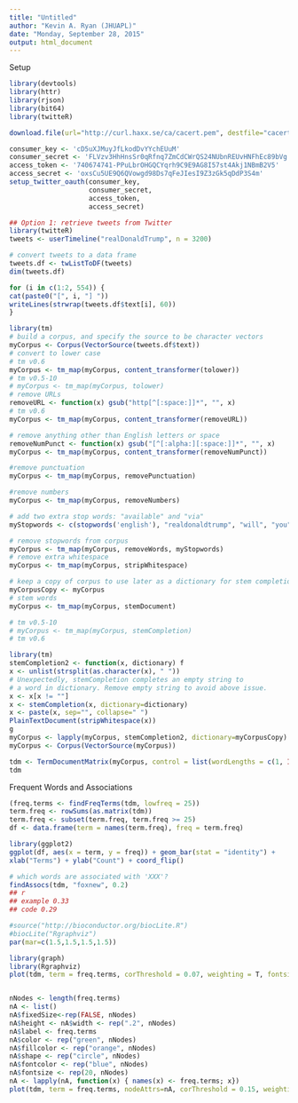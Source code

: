 ```yaml
---
title: "Untitled"
author: "Kevin A. Ryan (JHUAPL)"
date: "Monday, September 28, 2015"
output: html_document
---
```

Setup
```r
library(devtools)
library(httr)
library(rjson)
library(bit64)
library(twitteR)

download.file(url="http://curl.haxx.se/ca/cacert.pem", destfile="cacert.pem")

consumer_key <- 'cD5uXJMuyJfLkodDvYYchEUuM'
consumer_secret <- 'FLVzv3HhHnsSr0qRfnq7ZmCdCWrQS24NUbnREUvHNFhEc89bVg'
access_token <- '740674741-PPuLbrOHGQCYqrh9C9E9AG8I57st4Akj1NBmB2V5'
access_secret <- 'oxsCu5UE9Q6QVowgd98Ds7qFeJIesI9Z3zGk5qDdP3S4m'
setup_twitter_oauth(consumer_key,
                    consumer_secret,
                    access_token,
                    access_secret)

```


```r
## Option 1: retrieve tweets from Twitter
library(twitteR)
tweets <- userTimeline("realDonaldTrump", n = 3200)

# convert tweets to a data frame
tweets.df <- twListToDF(tweets)
dim(tweets.df)

for (i in c(1:2, 554)) {
cat(paste0("[", i, "] "))
writeLines(strwrap(tweets.df$text[i], 60))
}

library(tm)
# build a corpus, and specify the source to be character vectors
myCorpus <- Corpus(VectorSource(tweets.df$text))
# convert to lower case
# tm v0.6
myCorpus <- tm_map(myCorpus, content_transformer(tolower))
# tm v0.5-10
# myCorpus <- tm_map(myCorpus, tolower)
# remove URLs
removeURL <- function(x) gsub("http[^[:space:]]*", "", x)
# tm v0.6
myCorpus <- tm_map(myCorpus, content_transformer(removeURL))

# remove anything other than English letters or space
removeNumPunct <- function(x) gsub("[^[:alpha:][:space:]]*", "", x)
myCorpus <- tm_map(myCorpus, content_transformer(removeNumPunct))

#remove punctuation
myCorpus <- tm_map(myCorpus, removePunctuation)

#remove numbers
myCorpus <- tm_map(myCorpus, removeNumbers)

# add two extra stop words: "available" and "via"
myStopwords <- c(stopwords('english'), "realdonaldtrump", "will", "you", "want", "us")

# remove stopwords from corpus
myCorpus <- tm_map(myCorpus, removeWords, myStopwords)
# remove extra whitespace
myCorpus <- tm_map(myCorpus, stripWhitespace)

# keep a copy of corpus to use later as a dictionary for stem completion
myCorpusCopy <- myCorpus
# stem words
myCorpus <- tm_map(myCorpus, stemDocument)
```


```r
# tm v0.5-10
# myCorpus <- tm_map(myCorpus, stemCompletion)
# tm v0.6

library(tm)
stemCompletion2 <- function(x, dictionary) f
x <- unlist(strsplit(as.character(x), " "))
# Unexpectedly, stemCompletion completes an empty string to
# a word in dictionary. Remove empty string to avoid above issue.
x <- x[x != ""]
x <- stemCompletion(x, dictionary=dictionary)
x <- paste(x, sep="", collapse=" ")
PlainTextDocument(stripWhitespace(x))
g
myCorpus <- lapply(myCorpus, stemCompletion2, dictionary=myCorpusCopy)
myCorpus <- Corpus(VectorSource(myCorpus))

tdm <- TermDocumentMatrix(myCorpus, control = list(wordLengths = c(1, Inf)))
tdm
```

Frequent Words and Associations
```r
(freq.terms <- findFreqTerms(tdm, lowfreq = 25))
term.freq <- rowSums(as.matrix(tdm))
term.freq <- subset(term.freq, term.freq >= 25)
df <- data.frame(term = names(term.freq), freq = term.freq)

library(ggplot2)
ggplot(df, aes(x = term, y = freq)) + geom_bar(stat = "identity") +
xlab("Terms") + ylab("Count") + coord_flip()

# which words are associated with 'XXX'?
findAssocs(tdm, "foxnew", 0.2)
## r
## example 0.33
## code 0.29

#source("http://bioconductor.org/biocLite.R")
#biocLite("Rgraphviz")
par(mar=c(1.5,1.5,1.5,1.5))

library(graph)
library(Rgraphviz)
plot(tdm, term = freq.terms, corThreshold = 0.07, weighting = T, fontsize = 10)


nNodes <- length(freq.terms)
nA <- list()
nA$fixedSize<-rep(FALSE, nNodes)
nA$height <- nA$width <- rep(".2", nNodes)
nA$label <- freq.terms
nA$color <- rep("green", nNodes)
nA$fillcolor <- rep("orange", nNodes)
nA$shape <- rep("circle", nNodes)
nA$fontcolor <- rep("blue", nNodes)
nA$fontsize <- rep(20, nNodes)
nA <- lapply(nA, function(x) { names(x) <- freq.terms; x})
plot(tdm, term = freq.terms, nodeAttrs=nA, corThreshold = 0.15, weighting = T)


```
